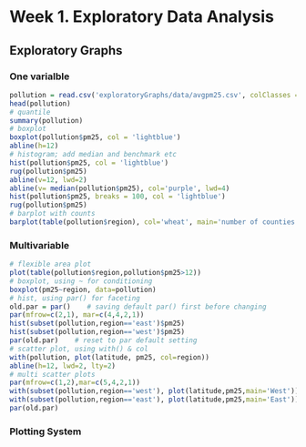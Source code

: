 Week 1. Exploratory Data Analysis
=================================
Exploratory Graphs
-------------------
### One varialble
```r
pollution = read.csv('exploratoryGraphs/data/avgpm25.csv', colClasses = c('numeric','character','factor','numeric','numeric'))
head(pollution)
# quantile
summary(pollution)
# boxplot
boxplot(pollution$pm25, col = 'lightblue')
abline(h=12)
# histogram; add median and benchmark etc
hist(pollution$pm25, col = 'lightblue')
rug(pollution$pm25)
abline(v=12, lwd=2)
abline(v= median(pollution$pm25), col='purple', lwd=4)
hist(pollution$pm25, breaks = 100, col = 'lightblue')
rug(pollution$pm25)
# barplot with counts
barplot(table(pollution$region), col='wheat', main='number of counties in each region')
```

### Multivariable
```r
# flexible area plot
plot(table(pollution$region,pollution$pm25>12))
# boxplot, using ~ for conditioning
boxplot(pm25~region, data=pollution)
# hist, using par() for faceting
old.par = par()    # saving default par() first before changing
par(mfrow=c(2,1), mar=c(4,4,2,1))
hist(subset(pollution,region=='east')$pm25)
hist(subset(pollution,region=='west')$pm25)
par(old.par)    # reset to par default setting
# scatter plot, using with() & col
with(pollution, plot(latitude, pm25, col=region))
abline(h=12, lwd=2, lty=2)
# multi scatter plots
par(mfrow=c(1,2),mar=c(5,4,2,1))
with(subset(pollution,region=='west'), plot(latitude,pm25,main='West'))
with(subset(pollution,region=='east'), plot(latitude,pm25,main='East'))
par(old.par)
```

### Plotting System

